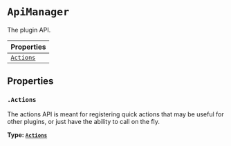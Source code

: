 # `ApiManager`

The plugin API.

| Properties            |
| --------------------- |
| [`Actions`](#actions) |

## Properties

### `.Actions`

The actions API is meant for registering quick actions that may be useful for
other plugins, or just have the ability to call on the fly.

**Type: [`Actions`](./Actions)**
